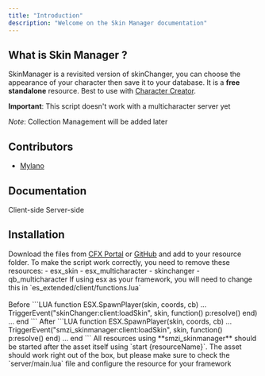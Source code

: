 ```yaml
---
title: "Introduction"
description: "Welcome on the Skin Manager documentation"
---
```


## What is Skin Manager ?

SkinManager is a revisited version of skinChanger, you can choose the appearance of your character then save it to your database. It is a **free standalone** resource.
Best to use with <a href="../character_creator/introduction">Character Creator</a>.

**Important**: This script doesn't work with a multicharacter server yet

_Note_: Collection Management will be added later

## Contributors

- <a href="https://mylano.tebex.io/" target="_blank">
    Mylano
  </a>

## Documentation

<Columns cols={2}>
  <Card title="Client" icon="laptop" href="/skin_manager/client">
    Client-side
  </Card>
  <Card title="Server" icon="server" href="/skin_manager/server">
    Server-side
  </Card>
</Columns>

## Installation

<Steps>
    <Step title="Download the files">
        Download the files from <a href="https://portal.cfx.re">CFX Portal</a> or <a href="https://github.com/SebMZI/smzi_skinmanager.git">GitHub</a> and add to your resource folder.
    </Step>
    <Step title="Delete resources">
        To make the script work correctly, you need to remove these resources:
        - esx_skin
        - esx_multicharacter
        - skinchanger
        - qb_multicharacter
    </Step>
    <Step title="Modify Core">
        If using esx as your framework, you will need to change this in `es_extended/client/functions.lua` <br/><br/>
        Before
        ```LUA
        function ESX.SpawnPlayer(skin, coords, cb)
            ...
            TriggerEvent("skinChanger:client:loadSkin", skin, function()
                p:resolve()
            end)
            ...
        end
        ```
        After
        ```LUA
        function ESX.SpawnPlayer(skin, coords, cb)
            ...
            TriggerEvent("smzi_skinmanager:client:loadSkin", skin, function()
                p:resolve()
            end)
            ...
        end
        ```
    </Step>
    <Step title="Add to server.cfg">
        All resources using **smzi_skinmanager** should be started after the asset itself using `start {resourceName}`.
    </Step>
    <Step title="Configuration">
        The asset should work right out of the box, but please make sure to check the `server/main.lua` file and configure the resource for your framework
    </Step>

</Steps>
